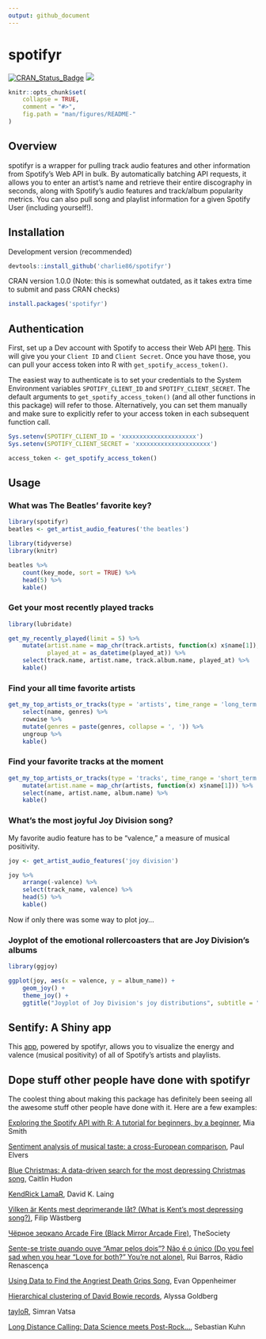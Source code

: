 ```yaml
---
output: github_document
---
```


<!-- README.md is generated from README.Rmd. Please edit that file -->

# spotifyr

[![CRAN_Status_Badge](http://www.r-pkg.org/badges/version/spotifyr?color=brightgreen)](https://cran.r-project.org/package=spotifyr)
![](http://cranlogs.r-pkg.org/badges/spotifyr?color=brightgreen)

```r
knitr::opts_chunk$set(
    collapse = TRUE,
    comment = "#>",
    fig.path = "man/figures/README-"
)
```

## Overview
spotifyr is a wrapper for pulling track audio features and other information from Spotify's Web API in bulk. By automatically batching API requests, it allows you to enter an artist's name and retrieve their entire discography in seconds, along with Spotify's audio features and track/album popularity metrics. You can also pull song and playlist information for a given Spotify User (including yourself!).

## Installation
Development version (recommended)
```r
devtools::install_github('charlie86/spotifyr')
```

CRAN version 1.0.0 (Note: this is somewhat outdated, as it takes extra time to submit and pass CRAN checks)
```r
install.packages('spotifyr')
```

## Authentication
First, set up a Dev account with Spotify to access their Web API [here](https://developer.spotify.com/my-applications/#!/applications). This will give you your `Client ID` and `Client Secret`. Once you have those, you can pull your access token into R with `get_spotify_access_token()`. 

The easiest way to authenticate is to set your credentials to the System Environment variables `SPOTIFY_CLIENT_ID` and `SPOTIFY_CLIENT_SECRET`. The default arguments to `get_spotify_access_token()` (and all other functions in this package) will refer to those. Alternatively, you can set them manually and make sure to explicitly refer to your access token in each subsequent function call.

```r
Sys.setenv(SPOTIFY_CLIENT_ID = 'xxxxxxxxxxxxxxxxxxxxx')
Sys.setenv(SPOTIFY_CLIENT_SECRET = 'xxxxxxxxxxxxxxxxxxxxx')

access_token <- get_spotify_access_token()
```

## Usage
### What was The Beatles' favorite key?
```r
library(spotifyr)
beatles <- get_artist_audio_features('the beatles')
```
```r
library(tidyverse)
library(knitr)

beatles %>% 
    count(key_mode, sort = TRUE) %>% 
    head(5) %>% 
    kable()
```

### Get your most recently played tracks
```r
library(lubridate)

get_my_recently_played(limit = 5) %>% 
    mutate(artist.name = map_chr(track.artists, function(x) x$name[1]),
           played_at = as_datetime(played_at)) %>% 
    select(track.name, artist.name, track.album.name, played_at) %>% 
    kable()
```


### Find your all time favorite artists
```r
get_my_top_artists_or_tracks(type = 'artists', time_range = 'long_term', limit = 5) %>% 
    select(name, genres) %>% 
    rowwise %>% 
    mutate(genres = paste(genres, collapse = ', ')) %>% 
    ungroup %>% 
    kable()
```

### Find your favorite tracks at the moment
```r
get_my_top_artists_or_tracks(type = 'tracks', time_range = 'short_term', limit = 5) %>% 
    mutate(artist.name = map_chr(artists, function(x) x$name[1])) %>% 
    select(name, artist.name, album.name) %>% 
    kable()
```

### What's the most joyful Joy Division song?
My favorite audio feature has to be "valence," a measure of musical positivity.
```r
joy <- get_artist_audio_features('joy division')
```
```r
joy %>% 
    arrange(-valence) %>% 
    select(track_name, valence) %>% 
    head(5) %>% 
    kable()
```

Now if only there was some way to plot joy...

### Joyplot of the emotional rollercoasters that are Joy Division's albums
```r
library(ggjoy)

ggplot(joy, aes(x = valence, y = album_name)) + 
    geom_joy() + 
    theme_joy() +
    ggtitle("Joyplot of Joy Division's joy distributions", subtitle = "Based on valence pulled from Spotify's Web API with spotifyr")
```

## Sentify: A Shiny app
This [app](http://rcharlie.net/sentify/), powered by spotifyr, allows you to visualize the energy and valence (musical positivity) of all of Spotify's artists and playlists.

## Dope stuff other people have done with spotifyr
The coolest thing about making this package has definitely been seeing all the awesome stuff other people have done with it. Here are a few examples:

[Exploring the Spotify API with R: A tutorial for beginners, by a beginner](https://msmith7161.github.io/what-is-speechiness/), Mia Smith

[Sentiment analysis of musical taste: a cross-European comparison](http://paulelvers.com/post/emotionsineuropeanmusic/), Paul Elvers

[Blue Christmas: A data-driven search for the most depressing Christmas song](https://caitlinhudon.com/2017/12/22/blue-christmas/), Caitlin Hudon

[KendRick LamaR](https://davidklaing.github.io/kendrick-lamar-data-science/), David K. Laing

[Vilken är Kents mest deprimerande låt? (What is Kent's most depressing song?)](http://dataland.rbind.io/2017/11/07/vilken-%C3%A4r-kents-mest-deprimerande-lat/), Filip Wästberg

[Чёрное зеркало Arcade Fire (Black Mirror Arcade Fire)](http://thesociety.ru/arcadefire), TheSociety

[Sente-se triste quando ouve "Amar pelos dois"? Não é o único (Do you feel sad when you hear "Love for both?" You're not alone)](http://rr.sapo.pt/especial/112355/sente-se-triste-quando-ouve-amar-pelos-dois-nao-e-o-unico), Rui Barros, Rádio Renascença

[Using Data to Find the Angriest Death Grips Song](https://towardsdatascience.com/angriest-death-grips-data-anger-502168c1c2f0), Evan Oppenheimer

[Hierarchical clustering of David Bowie records](https://twitter.com/WireMonkey/status/1009915034246565891?s=19), Alyssa Goldberg

[tayloR](https://medium.com/@simranvatsa5/taylor-f656e2a09cc3), Simran Vatsa

[Long Distance Calling: Data Science meets Post-Rock...](https://sebastiankuhn.wordpress.com/2017/11/08/r-spotify-part-1-long-distance-calling/), Sebastian Kuhn
